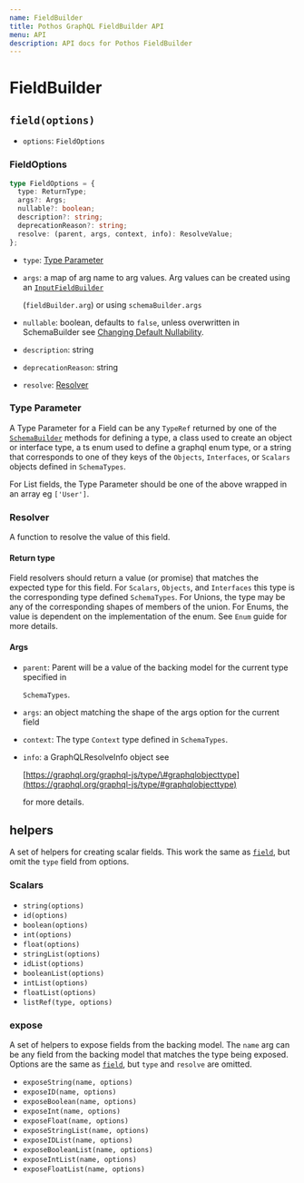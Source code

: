 ```yaml
---
name: FieldBuilder
title: Pothos GraphQL FieldBuilder API
menu: API
description: API docs for Pothos FieldBuilder
---
```





# FieldBuilder

## `field(options)`

- `options`: `FieldOptions`

### FieldOptions

```typescript
type FieldOptions = {
  type: ReturnType;
  args?: Args;
  nullable?: boolean;
  description?: string;
  deprecationReason?: string;
  resolve: (parent, args, context, info): ResolveValue;
};
```

- `type`: [Type Parameter](./field-builder#type-parameter)
- `args`: a map of arg name to arg values. Arg values can be created using an
  [`InputFieldBuilder`](./input-field-builder)

  \(`fieldBuilder.arg`\) or using `schemaBuilder.args`

- `nullable`: boolean, defaults to `false`, unless overwritten in SchemaBuilder see
  [Changing Default Nullability](../guide/changing-default-nullability).
- `description`: string
- `deprecationReason`: string
- `resolve`: [Resolver](./field-builder#resolver)

### Type Parameter

A Type Parameter for a Field can be any `TypeRef` returned by one of the
[`SchemaBuilder`](./schema-builder) methods for defining a type, a class used to create an object or
interface type, a ts enum used to define a graphql enum type, or a string that corresponds to one of
they keys of the `Objects`, `Interfaces`, or `Scalars` objects defined in `SchemaTypes`.

For List fields, the Type Parameter should be one of the above wrapped in an array eg `['User']`.

### Resolver

A function to resolve the value of this field.

#### Return type

Field resolvers should return a value \(or promise\) that matches the expected type for this field.
For `Scalars`, `Objects`, and `Interfaces` this type is the corresponding type defined
`SchemaTypes`. For Unions, the type may be any of the corresponding shapes of members of the union.
For Enums, the value is dependent on the implementation of the enum. See `Enum` guide for more
details.

#### Args

- `parent`: Parent will be a value of the backing model for the current type specified in

  `SchemaTypes`.

- `args`: an object matching the shape of the args option for the current field
- `context`: The type `Context` type defined in `SchemaTypes`.
- `info`: a GraphQLResolveInfo object see

  [https://graphql.org/graphql-js/type/\#graphqlobjecttype](https://graphql.org/graphql-js/type/#graphqlobjecttype)

  for more details.

## helpers

A set of helpers for creating scalar fields. This work the same as
[`field`](./field-builder#fieldoptions), but omit the `type` field from options.

### Scalars

- `string(options)`
- `id(options)`
- `boolean(options)`
- `int(options)`
- `float(options)`
- `stringList(options)`
- `idList(options)`
- `booleanList(options)`
- `intList(options)`
- `floatList(options)`
- `listRef(type, options)`

### expose

A set of helpers to expose fields from the backing model. The `name` arg can be any field from the
backing model that matches the type being exposed. Options are the same as
[`field`](./field-builder#fieldoptions), but `type` and `resolve` are omitted.

- `exposeString(name, options)`
- `exposeID(name, options)`
- `exposeBoolean(name, options)`
- `exposeInt(name, options)`
- `exposeFloat(name, options)`
- `exposeStringList(name, options)`
- `exposeIDList(name, options)`
- `exposeBooleanList(name, options)`
- `exposeIntList(name, options)`
- `exposeFloatList(name, options)`
